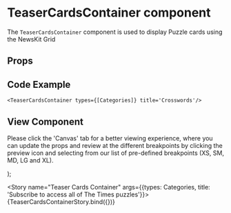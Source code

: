 
<Meta
  title="Newskit Components/Puzzles/Cards Container"
  component={TeaserCardsContainer}
/>

# TeaserCardsContainer component
The `TeaserCardsContainer` component is used to display Puzzle cards using the NewsKit Grid

## Props 
<Props of={TeaserCardsContainer} />               

## Code Example
`<TeaserCardsContainer types={[Categories]} title='Crosswords'/>`

## View Component
Please click the 'Canvas' tab for a better viewing experience, where you can update the props and review at the different breakpoints by clicking the preview icon and selecting from our list of pre-defined breakpoints (XS, SM, MD, LG and XL).

  <NewsKitProvider theme={PuzzlesWebLightTheme}>
    <ContentWrapper marginInline='auto' paddingBlock='space020' paddingInline='space020'>
      <TeaserCardsContainer types={types} title={title} />
    </ContentWrapper>
  </NewsKitProvider>
);

<Story name="Teaser Cards Container" args={{types: Categories, title: 'Subscribe to access all of The Times puzzles'}}>
  {TeaserCardsContainerStory.bind({})}
</Story>
